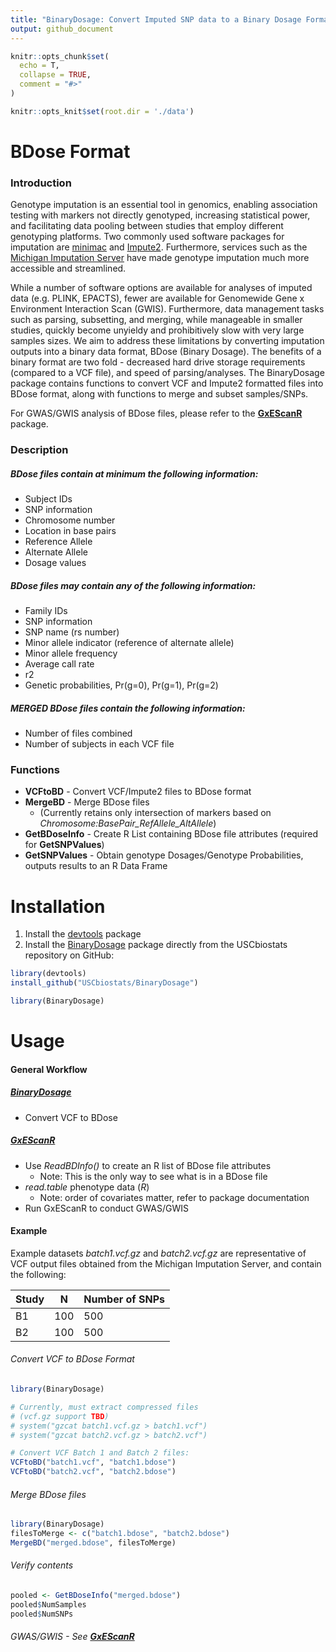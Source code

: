 ```yaml
---
title: "BinaryDosage: Convert Imputed SNP data to a Binary Dosage Format"
output: github_document
---
```


```r
knitr::opts_chunk$set(
  echo = T,
  collapse = TRUE,
  comment = "#>"
)

knitr::opts_knit$set(root.dir = './data')
```

# BDose Format

### Introduction

Genotype imputation is an essential tool in genomics, enabling association testing with markers not directly genotyped, increasing statistical power, and facilitating data pooling between studies that employ different genotyping platforms. Two commonly used software packages for imputation are [minimac](https://genome.sph.umich.edu/wiki/Minimac) and [Impute2](http://mathgen.stats.ox.ac.uk/impute/impute_v2.html). Furthermore, services such as the [Michigan Imputation Server](https://imputationserver.sph.umich.edu/index.html) have made genotype imputation much more accessible and streamlined.   

While a number of software options are available for analyses of imputed data (e.g. PLINK, EPACTS), fewer are available for Genomewide Gene x Environment Interaction Scan (GWIS). Furthermore, data management tasks such as parsing, subsetting, and merging, while manageable in smaller studies, quickly become unyieldy and prohibitively slow with very large samples sizes. We aim to address these limitations by converting imputation outputs into a binary data format, BDose (Binary Dosage). The benefits of a binary format are two fold - decreased hard drive storage requirements (compared to a VCF file), and speed of parsing/analyses. The BinaryDosage package contains functions to convert VCF and Impute2 formatted files into BDose format, along with functions to merge and subset samples/SNPs. 

For GWAS/GWIS analysis of BDose files, please refer to the [**GxEScanR**](https://github.com/USCbiostats/GxEScanR) package. 


### Description

##### BDose files contain at minimum the following information:  
-	Subject IDs  
- SNP information  
-	Chromosome number  
-	Location in base pairs  
-	Reference Allele  
-	Alternate Allele  
-	Dosage values  

##### BDose files may contain any of the following information:
-	Family IDs
-	SNP information
-	SNP name (rs number)
-	Minor allele indicator (reference of alternate allele)
-	Minor allele frequency
-	Average call rate
-	r2
-	Genetic probabilities, Pr(g=0), Pr(g=1), Pr(g=2)

##### MERGED BDose files contain the following information:
-	Number of files combined
-	Number of subjects in each VCF file


### Functions
- **VCFtoBD** - Convert VCF/Impute2 files to BDose format
- **MergeBD** - Merge BDose files
  - (Currently retains only intersection of markers based on *Chromosome:BasePair_RefAllele_AltAllele*)
- **GetBDoseInfo** - Create R List containing BDose file attributes (required for **GetSNPValues**)
- **GetSNPValues** - Obtain genotype Dosages/Genotype Probabilities, outputs results to an R Data Frame


# Installation

1. Install the [devtools](https://github.com/hadley/devtools) package
2. Install the [BinaryDosage](https://github.com/USCbiostats/BinaryDosage) package directly from the USCbiostats repository on GitHub: 

``` r
library(devtools)
install_github("USCbiostats/BinaryDosage")

library(BinaryDosage)
```

# Usage

#### General Workflow

##### [**BinaryDosage**](https://github.com/USCbiostats/BinaryDosage)
- Convert VCF to BDose 

##### [**GxEScanR**](https://github.com/USCbiostats/GxEScanR)
- Use *ReadBDInfo()* to create an R list of BDose file attributes
  - Note: This is the only way to see what is in a BDose file
- *read.table* phenotype data (*R*)  
  - Note: order of covariates matter, refer to package documentation
- Run GxEScanR to conduct GWAS/GWIS

#### Example

Example datasets *batch1.vcf.gz* and *batch2.vcf.gz* are representative of VCF output files obtained from the Michigan Imputation Server, and contain the following:

| Study | N   | Number of SNPs |
|-------|-----|----------------|
| B1    | 100 | 500            |
| B2    | 100 | 500            |

###### Convert VCF to BDose Format

``` r
library(BinaryDosage)

# Currently, must extract compressed files  
# (vcf.gz support TBD)
# system("gzcat batch1.vcf.gz > batch1.vcf")
# system("gzcat batch2.vcf.gz > batch2.vcf")

# Convert VCF Batch 1 and Batch 2 files:
VCFtoBD("batch1.vcf", "batch1.bdose")
VCFtoBD("batch2.vcf", "batch2.bdose")
```

<!-- ``` {r, eval = T, message = F, collapse = T} -->
<!-- bdose1 <- GetBinaryDosageInfo("./example/batch1.bdose") -->
<!-- -->
<!-- bdose1$NumSamples -->
<!-- bdose1$NumSNPs -->
<!-- ``` -->

###### Merge BDose files
``` r
library(BinaryDosage)
filesToMerge <- c("batch1.bdose", "batch2.bdose")
MergeBD("merged.bdose", filesToMerge)
```

###### Verify contents
``` r
pooled <- GetBDoseInfo("merged.bdose")
pooled$NumSamples
pooled$NumSNPs
```

###### GWAS/GWIS - See [**GxEScanR**](https://github.com/USCbiostats/GxEScanR)
